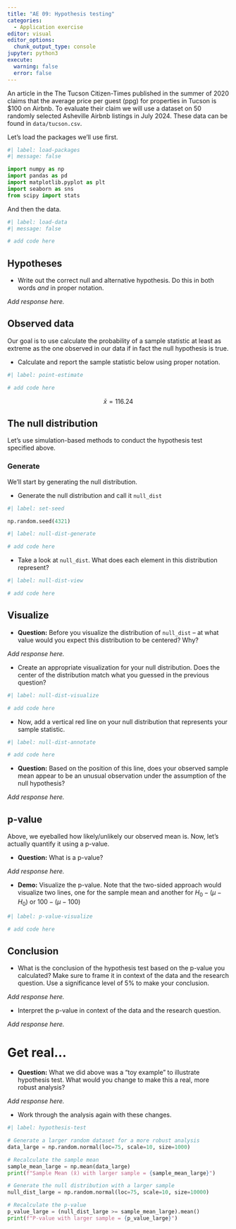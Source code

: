 ```yaml
---
title: "AE 09: Hypothesis testing"
categories: 
  - Application exercise
editor: visual
editor_options: 
  chunk_output_type: console
jupyter: python3
execute:
  warning: false
  error: false
---
```


An article in the The Tucson Citizen-Times published in the summer of 2020 claims that the average price per guest (ppg) for properties in Tucson is \$100 on Airbnb.
To evaluate their claim we will use a dataset on 50 randomly selected Asheville Airbnb listings in July 2024.
These data can be found in `data/tucson.csv`.

Let's load the packages we'll use first.

```python
#| label: load-packages
#| message: false

import numpy as np
import pandas as pd
import matplotlib.pyplot as plt
import seaborn as sns
from scipy import stats
```

And then the data.

```python
#| label: load-data
#| message: false

# add code here
```

## Hypotheses

-   Write out the correct null and alternative hypothesis. Do this in both words *and* in proper notation.

*Add response here.*

## Observed data

Our goal is to use calculate the probability of a sample statistic at least as extreme as the one observed in our data if in fact the null hypothesis is true.

-   Calculate and report the sample statistic below using proper notation.

```python
#| label: point-estimate

# add code here
```

$$\bar{x} = 116.24$$

## The null distribution

Let's use simulation-based methods to conduct the hypothesis test specified above.

### Generate

We'll start by generating the null distribution.

-   Generate the null distribution and call it `null_dist`

```python
#| label: set-seed

np.random.seed(4321)
```

```python
#| label: null-dist-generate

# add code here
```

-   Take a look at `null_dist`. What does each element in this distribution represent?

```python
#| label: null-dist-view

# add code here
```

## Visualize

-   **Question:** Before you visualize the distribution of `null_dist` -- at what value would you expect this distribution to be centered? Why?

*Add response here.*

-   Create an appropriate visualization for your null distribution. Does the center of the distribution match what you guessed in the previous question?

```python
#| label: null-dist-visualize

# add code here
```

-   Now, add a vertical red line on your null distribution that represents your sample statistic.

```python
#| label: null-dist-annotate

# add code here
```

-   **Question:** Based on the position of this line, does your observed sample mean appear to be an unusual observation under the assumption of the null hypothesis?

*Add response here.*

## p-value

Above, we eyeballed how likely/unlikely our observed mean is.
Now, let's actually quantify it using a p-value.

-   **Question:** What is a p-value?

*Add response here.*

-   **Demo:** Visualize the p-value. Note that the two-sided approach would visualize two lines, one for the sample mean and another for $H_0 - (\mu - H_0)$ or $100 - (\mu - 100)$

```python
#| label: p-value-visualize

# add code here
```

## Conclusion

-   What is the conclusion of the hypothesis test based on the p-value you calculated? Make sure to frame it in context of the data and the research question. Use a significance level of 5% to make your conclusion.

*Add response here.*

-   Interpret the p-value in context of the data and the research question.

*Add response here.*

# Get real...

-   **Question:** What we did above was a "toy example" to illustrate hypothesis test. What would you change to make this a real, more robust analysis?

*Add response here.*

-   Work through the analysis again with these changes.

```python
#| label: hypothesis-test

# Generate a larger random dataset for a more robust analysis
data_large = np.random.normal(loc=75, scale=10, size=1000)

# Recalculate the sample mean
sample_mean_large = np.mean(data_large)
print(f"Sample Mean (x̄) with larger sample = {sample_mean_large}")

# Generate the null distribution with a larger sample
null_dist_large = np.random.normal(loc=75, scale=10, size=10000)

# Recalculate the p-value
p_value_large = (null_dist_large >= sample_mean_large).mean()
print(f"P-value with larger sample = {p_value_large}")
```
